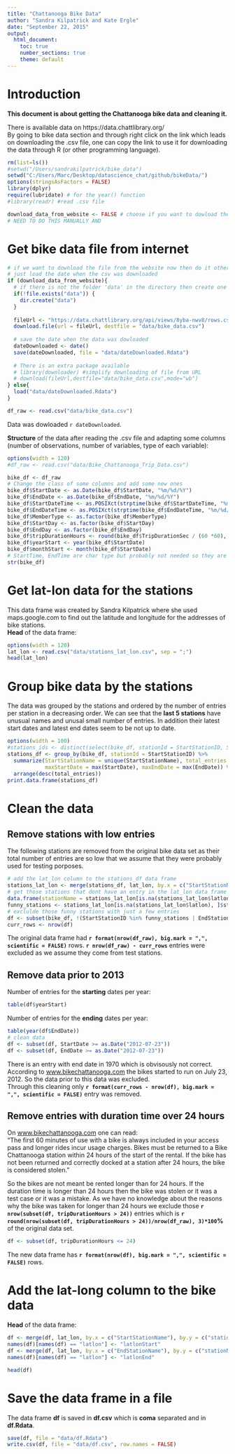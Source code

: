 ```yaml
---
title: "Chattanooga Bike Data"
author: "Sandra Kilpatrick and Kate Ergle"
date: "September 22, 2015"
output: 
  html_document:
    toc: true
    number_sections: true
    theme: default
---
```


# Introduction

**This document is about getting the Chattanooga bike data and cleaning it.**   

There is available data on https://data.chattlibrary.org/    
By going to bike data section and through right click on the link which leads on downloading the .csv file, one can copy the link to use it for downloading the data through R (or other programming language).       

```r
rm(list=ls())
#setwd("/Users/sandrakilpatrick/bike_data")
setwd("C:/Users/Marc/Desktop/datascience_chat/github/bikeData/")
options(stringsAsFactors = FALSE)
library(dplyr)
require(lubridate) # for the year() function
#library(readr) #read .csv file

download_data_from_website <- FALSE # choose if you want to dowload the data today
# NEED TO DO THIS MANUALLY AND 

```

# Get bike data file from internet

```r
# if we want to download the file from the website now then do it otherwise
# just load the date when the csv was downloaded
if (download_data_from_website){
  # if there is not the folder 'data' in the directory then create one
  if(!file.exists("data")) {
    dir.create("data")
  }
  
  fileUrl <- "https://data.chattlibrary.org/api/views/8yba-nwv8/rows.csv?accessType=DOWNLOAD"
  download.file(url = fileUrl, destfile = "data/bike_data.csv")  
  
  # save the date when the data was dowloaded
  dateDownloaded <- date()
  save(dateDownloaded, file = "data/dateDownloaded.Rdata")
  
  # There is an extra package available
  # library(downloader) #simplify downloading of file from URL
  # download(fileUrl,destfile="data/bike_data.csv",mode="wb")
} else{
  load("data/dateDownloaded.Rdata")
}

df_raw <- read.csv("data/bike_data.csv")

```

Data was dowloaded `r dateDownloaded`.   


**Structure** of the data after reading the .csv file and adapting some columns (number of observations, number of variables, type of each variable):     

```r
options(width = 120)
#df_raw <- read.csv("data/Bike_Chattanooga_Trip_Data.csv")

bike_df <- df_raw
# Change the class of some columns and add some new ones
bike_df$StartDate <- as.Date(bike_df$StartDate, "%m/%d/%Y")
bike_df$EndDate <- as.Date(bike_df$EndDate, "%m/%d/%Y")
bike_df$StartDateTime <- as.POSIXct(strptime(bike_df$StartDateTime, "%m/%d/%Y %I:%M:%S %p"))
bike_df$EndDateTime <- as.POSIXct(strptime(bike_df$EndDateTime, "%m/%d/%Y %I:%M:%S %p"))
bike_df$MemberType <- as.factor(bike_df$MemberType)
bike_df$StartDay <- as.factor(bike_df$StartDay)
bike_df$EndDay <- as.factor(bike_df$EndDay)
bike_df$tripDurationHours <- round(bike_df$TripDurationSec / (60 *60), 2)
bike_df$yearStart <- year(bike_df$StartDate)
bike_df$monthStart <- month(bike_df$StartDate)
# StartTime, EndTime are char type but probably not needed so they are left as is
str(bike_df)
```

# Get lat-lon data for the stations

This data frame was created by Sandra Kilpatrick where she used maps.google.com to find out the latitude and longitude for the addresses of bike stations.  
**Head** of the data frame: 

```r
options(width = 120)
lat_lon <- read.csv("data/stations_lat_lon.csv", sep = ";")
head(lat_lon)
```

# Group bike data by the stations

The data was grouped by the stations and ordered by the number of entries per station in a decreasing order. We can see that the **last 5 stations** have unusual names and unusal small number of entries. In addition their latest start dates and latest end dates seem to be not up to date.      

```r
options(width = 100) 
#stations_ids <- distinct(select(bike_df, stationId = StartStationID, StartStationName))
stations_df <- group_by(bike_df, stationId = StartStationID) %>%
  summarize(StartStationName = unique(StartStationName), total_entries = n(),
            maxStartDate = max(StartDate), maxEndDate = max(EndDate)) %>%
  arrange(desc(total_entries))
print.data.frame(stations_df)
```

# Clean the data

## Remove stations with low entries

The following stations are removed from the original bike data set as their total number of entries are so low that we assume that they were probably used for testing porposes.   

```r
# add the lat_lon column to the stations_df data frame
stations_lat_lon <- merge(stations_df, lat_lon, by.x = c("StartStationName"), by.y = c("stationName"), all.x = TRUE)
# get those stations that dont have an entry in the lat_lon data frame
data.frame(stationName = stations_lat_lon[is.na(stations_lat_lon$latlon), ]$StartStationName)
funny_stations <- stations_lat_lon[is.na(stations_lat_lon$latlon), ]$stationId
# exclulde those funny stations with just a few entries
df <- subset(bike_df, !(StartStationID %in% funny_stations | EndStationID %in% funny_stations))
curr_rows <- nrow(df)
```

The original data frame had **`r format(nrow(df_raw), big.mark = ",", scientific = FALSE)`** rows. **`r nrow(df_raw) - curr_rows`** entries were excluded as we assume they come from test stations.

## Remove data prior to 2013

Number of entries for the **starting** dates per year:    

```r
table(df$yearStart)
```

Number of entries for the **ending** dates per year:    

```r
table(year(df$EndDate))
# clean data
df <- subset(df, StartDate >= as.Date("2012-07-23"))
df <- subset(df, EndDate >= as.Date("2012-07-23"))
```

There is an entry with end date in 1970 which is obvisously not correct.   
According to [www.bikechattanooga.com](http://www.bikechattanooga.com/blog/2015/07/24/bike-chattanooga-celebrates-third-birthday-with-free-memberships-to-chattanooga-residents) the bikes started to run on July 23, 2012. So the data prior to this data was excluded.   
Through this cleaning only **`r format(curr_rows - nrow(df), big.mark = ",", scientific = FALSE)`** entry was removed.   

## Remove entries with duration time over 24 hours

On [www.bikechattanooga.com](http://www.bikechattanooga.com/faq#_How_long_can) one can read:   
"The first 60 minutes of use with a bike is always included in your access pass and longer rides incur usage charges. Bikes must be returned to a Bike Chattanooga station within 24 hours of the start of the rental. If the bike has not been returned and correctly docked at a station after 24 hours, the bike is considered stolen."   

So the bikes are not meant be rented longer than for 24 hours. If the duration time is longer than 24 hours then the bike was stolen or it was a test case or it was a mistake. As we have no knowledge about the reasons why the bike was taken for longer than 24 hours we exclude those **`r nrow(subset(df, tripDurationHours > 24)) `** entries which is **`r round(nrow(subset(df, tripDurationHours > 24))/nrow(df_raw), 3)*100`%** of the original data set.        

```r
df <- subset(df, tripDurationHours <= 24)
```

The new data frame has **`r format(nrow(df), big.mark = ",", scientific = FALSE) `** rows.    

# Add the lat-long column to the bike data

**Head** of the data frame:   

```r
df <- merge(df, lat_lon, by.x = c("StartStationName"), by.y = c("stationName"))
names(df)[names(df) == "latlon"] <- "latlonStart"
df <- merge(df, lat_lon, by.x = c("EndStationName"), by.y = c("stationName"))
names(df)[names(df) == "latlon"] <- "latlonEnd"

head(df)
```

# Save the data frame in a file

The data frame **df** is saved in **df.csv** which is **coma** separated and in **df.Rdata**.    

```r
save(df, file = "data/df.Rdata")
write.csv(df, file = "data/df.csv", row.names = FALSE)
```






